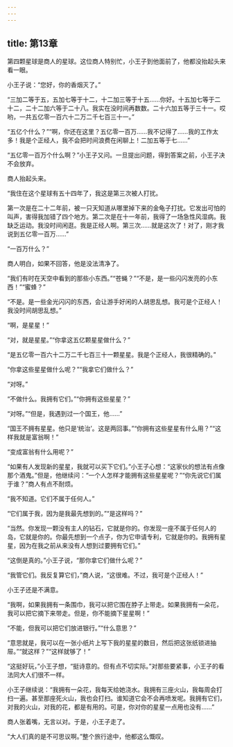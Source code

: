 ```yaml
---
---
---
```

title: 第13章
---

第四颗星球是商人的星球。这位商人特别忙，小王子到他面前了，他都没抬起头来看一眼。

小王子说：“您好，你的香烟灭了。”

“三加二等于五，五加七等于十二，十二加三等于十五……你好。十五加七等于二十二，二十二加六等于二十八。我实在没时间再数数。二十六加五等于三十一。哎哟，一共五亿零一百六十二万二千七百三十一。”

“五亿个什么？”“啊，你还在这里？五亿零一百万……我不记得了……我的工作太多！我是个正经人，我不会把时间浪费在闲聊上！二加五等于七……”

“五亿零一百万个什么啊？”小王子又问。一旦提出问题，得到答案之前，小王子决不会放弃。

商人抬起头来。

“我住在这个星球有五十四年了，我这是第三次被人打扰。



第一次是在二十二年前，被一只天知道从哪里掉下来的金龟子打扰。它发出可怕的叫声，害得我加错了四个地方。第二次是在十一年前，我得了一场急性风湿病。我缺乏运动。我没时间闲逛。我是正经人啊。第三次……就是这次了！对了，刚才我说到五亿零一百万……”

“一百万什么？”

商人明白，如果不回答，他是没法清净了。

“我们有时在天空中看到的那些小东西。”“苍蝇？”“不是，是一些闪闪发亮的小东西！”“蜜蜂？”

“不是。是一些金光闪闪的东西，会让游手好闲的人胡思乱想。我可是个正经人！我没时间胡思乱想。”

“啊，是星星！”

“对，就是星星。”“你拿这五亿颗星星做什么？”

“是五亿零一百六十二万二千七百三十一颗星星。我是个正经人，我很精确的。”

“你拿这些星星做什么呢？”“我拿它们做什么？”

“对呀。”

“不做什么。我拥有它们。”“你拥有这些星星？”

“对呀。”“但是，我遇到过一个国王，他……”

“国王不拥有星星。他只是‘统治’。这是两回事。”“你拥有这些星星有什么用？”“这样我就是富翁啊！”

“变成富翁有什么用呢？”

“如果有人发现新的星星，我就可以买下它们。”小王子心想：“这家伙的想法有点像那个酒鬼。”但是，他继续问：“一个人怎样才能拥有这些星星呢？”“你先说它们属于谁？”商人有点不耐烦。

“我不知道。它们不属于任何人。”

“它们属于我，因为是我最先想到的。”“是这样吗？”

“当然。你发现一颗没有主人的钻石，它就是你的。你发现一座不属于任何人的岛，它就是你的。你最先想到一个点子，你为它申请专利，它就是你的。我拥有星星，因为在我之前从来没有人想到过要拥有它们。”

“这倒是真的。”小王子说，“那你拿它们做什么呢？”

“我管它们。我反复算它们，”商人说，“这很难。不过，我可是个正经人！”

小王子还是不满意。

“我啊，如果我拥有一条围巾，我可以把它围在脖子上带走。如果我拥有一朵花，我可以把它摘下来带走。但是，你不能摘下星星啊！”

“不能，但我可以把它们放进银行。”“什么意思？”

“意思就是，我可以在一张小纸片上写下我的星星的数目，然后把这张纸锁进抽屉。”“就这样？”“这样就够了！”

“这挺好玩，”小王子想，“挺诗意的。但有点不切实际。”对那些要紧事，小王子的看法同大人们很不一样。

小王子继续说：“我拥有一朵花，我每天给她浇水。我拥有三座火山，我每周会打扫一遍。甚至那座死火山，我也会打扫。谁知道它会不会再喷发呢。我拥有它们，对我的火山，对我的花，都是有用的。可是，你对你的星星一点用也没有……”

商人张着嘴，无言以对。于是，小王子走了。

“大人们真的是不可思议啊。”整个旅行途中，他都这么慨叹。